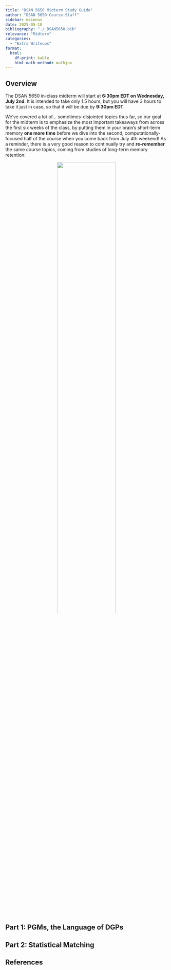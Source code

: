 ```yaml
---
title: "DSAN 5650 Midterm Study Guide"
author: "DSAN 5650 Course Staff"
sidebar: mainnav
date: 2025-05-18
bibliography: "./_DSAN5650.bib"
relevance: "Midterm"
categories:
  - "Extra Writeups"
format:
  html:
    df-print: kable
    html-math-method: mathjax
---
```


## Overview

The DSAN 5650 in-class midterm will start at **6:30pm EDT on Wednesday, July 2nd**. It is intended to take only 1.5 hours, but you will have 3 hours to take it just in case, so that it will be due by **9:30pm EDT**.

We've covered a lot of... sometimes-disjointed topics thus far, so our goal for the midterm is to emphasize the most important takeaways from across the first six weeks of the class, by putting them in your brain's short-term memory **one more time** before we dive into the second, computationally-focused half of the course when you come back from July 4th weekend! As a reminder, there is a very good reason to continually try and **re-remember** the same course topics, coming from studies of long-term memory retention:

<center>
<img width="60%" src="https://jpj.georgetown.domains/dsan5450-scratch/midterm/spaced_rep.jpg"></img>
</center>

## Part 1: PGMs, the Language of DGPs

## Part 2: Statistical Matching

## References

::: {#refs}
:::

